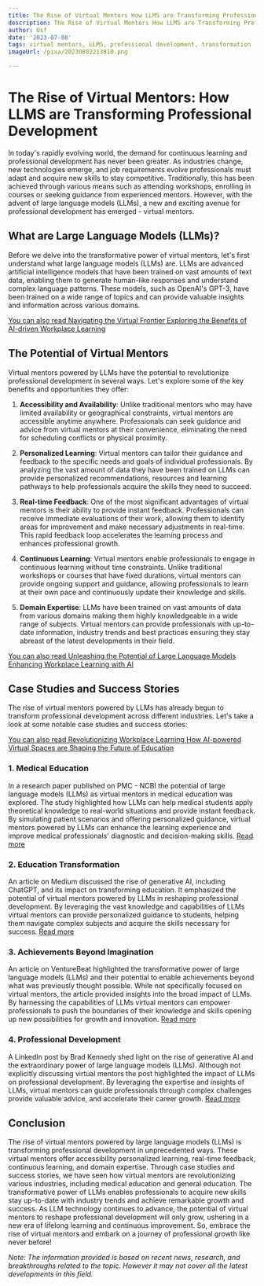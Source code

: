 ```yaml
---
title: The Rise of Virtual Mentors How LLMS are Transforming Professional Development
description: The Rise of Virtual Mentors How LLMS are Transforming Professional Development
author: Usf
date: '2023-07-08'
tags: virtual mentors, LLMS, professional development, transformation
imageUrl: /pixa/20230802213810.png

---
```

# The Rise  of Virtual Mentors: How LLMS are  Transforming Professional Development

In today's rapidly  evolving world, the demand for continuous learning and professional development has never been greater. As industries change, new technologies emerge, and job requirements evolve professionals must adapt and acquire new skills to stay competitive. Traditionally,  this has been achieved through various means such as attending workshops, enrolling in  courses or seeking guidance from experienced mentors. However, with the advent of large language models (LLMs), a new and exciting avenue  for  professional development has emerged - virtual mentors.

## What are Large Language Models (LLMs)?

Before we delve into the transformative power of virtual mentors, let's first understand  what  large language models (LLMs) are. LLMs are advanced  artificial intelligence models that have been trained on vast amounts of text data, enabling them to generate  human-like responses and understand complex language patterns. These models, such as  OpenAI's GPT-3, have been trained  on a wide range  of topics and can provide  valuable insights and information across various domains.

[You can also read Navigating the Virtual Frontier Exploring the Benefits of AI-driven Workplace Learning](Navigating%20the%20Virtual%20Frontier%20Exploring%20the%20Benefits%20of%20AI-driven%20Workplace%20Learning)


## The Potential of Virtual Mentors

Virtual mentors powered by LLMs have the potential to revolutionize professional development  in several ways. Let's explore some of the key benefits  and opportunities they  offer:

1. **Accessibility and Availability**: Unlike traditional mentors who may have  limited availability or geographical constraints, virtual mentors are accessible anytime  anywhere. Professionals can seek  guidance and advice from  virtual mentors at their  convenience, eliminating the need for  scheduling conflicts or physical proximity.

2. **Personalized Learning**: Virtual mentors can tailor their guidance and feedback to the specific needs and goals of individual professionals. By analyzing the vast amount of data they have been trained on LLMs can provide personalized recommendations, resources and learning pathways to help professionals acquire the skills they need  to succeed.

3. **Real-time Feedback**: One of the most significant advantages of virtual mentors is their ability to  provide instant  feedback. Professionals can receive immediate evaluations of their  work, allowing them to identify areas  for improvement and make necessary adjustments in real-time. This rapid feedback loop accelerates the  learning process and enhances professional growth.

4. **Continuous Learning**: Virtual  mentors  enable professionals to engage in continuous learning  without time constraints. Unlike traditional workshops or courses that have  fixed durations, virtual mentors can provide ongoing support and  guidance,  allowing professionals to  learn at their own  pace and continuously update their knowledge and skills.

5.  **Domain Expertise**: LLMs have been  trained on vast amounts of data from various domains making them highly knowledgeable in a wide range of subjects. Virtual mentors can provide professionals with up-to-date information, industry  trends and  best practices  ensuring they stay abreast of the latest developments in their field.

[You  can also read Unleashing the Potential of Large Language Models Enhancing  Workplace Learning with AI](Unleashing%20the%20Potential%20of%20Large%20Language%20Models%20Enhancing%20Workplace%20Learning%20with%20AI)


## Case Studies and  Success Stories

The  rise  of virtual mentors powered  by LLMs has already begun to transform professional development across different industries. Let's take a look at some notable case  studies and success stories:

[You can also read  Revolutionizing Workplace Learning How AI-powered Virtual Spaces are Shaping the Future of Education](Revolutionizing%20Workplace%20Learning%20How%20AI-powered%20Virtual%20Spaces%20are%20Shaping%20the%20Future%20of%20Education)


### 1. Medical Education

In a research paper  published on PMC - NCBI the potential  of large language models (LLMs) as virtual mentors in medical education was explored. The study highlighted how LLMs can help medical students apply theoretical knowledge to real-world situations and provide instant feedback. By simulating patient scenarios and offering personalized guidance, virtual  mentors powered by LLMs can enhance the learning experience and improve medical professionals' diagnostic and decision-making skills. [Read more](https://www.ncbi.nlm.nih.gov/pmc/articles/PMC10273039/)

### 2. Education Transformation

An article on Medium discussed the rise  of generative AI, including ChatGPT, and its impact on transforming  education. It  emphasized the potential of virtual mentors powered by LLMs in reshaping  professional development. By leveraging the vast knowledge and  capabilities of LLMs virtual mentors can provide personalized guidance to  students, helping  them navigate complex subjects and acquire the skills necessary for  success. [Read more](https://medium.com/@matthewgrollnek/mentored-by-legends-how-generative-ai-is-transforming-education-d90c24bd3d7b)

### 3. Achievements Beyond Imagination

An  article on VentureBeat highlighted the transformative power of large language models (LLMs) and their potential to  enable achievements beyond what was previously thought  possible. While not specifically focused  on  virtual mentors, the article provided insights into the broad  impact of LLMs.  By harnessing the  capabilities of LLMs virtual mentors can empower professionals  to push the boundaries of their knowledge and skills opening up new possibilities for growth and innovation. [Read more](https://venturebeat.com/ai/the-language-revolution-how-llms-could-transform-the-world/)

### 4. Professional Development

A  LinkedIn post by Brad Kennedy shed light on the  rise of generative AI  and the extraordinary power of large language models (LLMs). Although not explicitly discussing virtual mentors the post highlighted the  impact of  LLMs on professional development. By leveraging the  expertise and insights of LLMs, virtual mentors can guide  professionals through complex challenges  provide valuable advice, and  accelerate their career growth. [Read more](https://www.linkedin.com/posts/bradkennedybk_large-language-models-automating-the-enterprise-activity-7089216673047613440-dToj)

## Conclusion

The rise of virtual mentors powered by large  language models (LLMs) is transforming professional  development in unprecedented ways. These virtual mentors offer accessibility personalized learning, real-time feedback, continuous learning, and domain  expertise. Through  case studies and success stories, we have seen how virtual mentors are revolutionizing various industries, including medical education and general education. The transformative  power of LLMs enables  professionals  to acquire new skills stay up-to-date with industry  trends and achieve remarkable growth and success. As  LLM technology continues  to advance, the potential of  virtual mentors to reshape professional development will only grow, ushering in  a new era of lifelong learning and continuous improvement. So, embrace the rise of virtual mentors and embark on a journey of professional growth like never before!

*Note: The  information provided is based on recent news, research, and breakthroughs related to the topic. However it may not cover all  the latest developments in this field.*